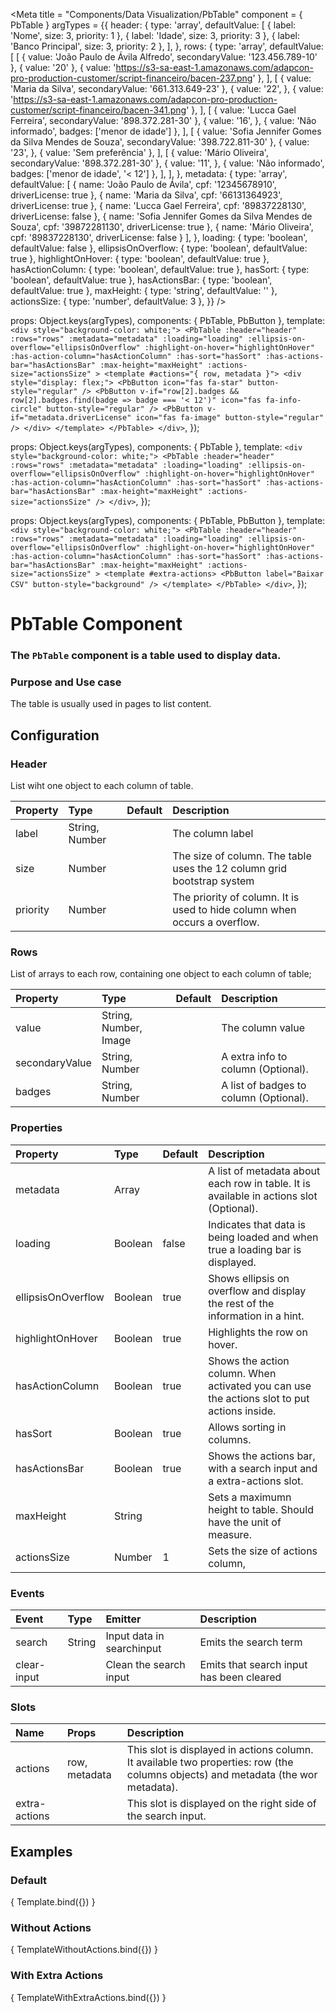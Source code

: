 

<Meta
  title = "Components/Data Visualization/PbTable"
  component = { PbTable }
  argTypes = {{
    header: {
      type: 'array',
      defaultValue: [
        { label: 'Nome', size: 3, priority: 1 },
        { label: 'Idade', size: 3, priority: 3 },
        { label: 'Banco Principal', size: 3, priority: 2 },
      ],
    },
    rows: {
      type: 'array',
      defaultValue: [
        [
          { value: 'João Paulo de Ávila Alfredo', secondaryValue: '123.456.789-10' },
          { value: '20' },
          { value: 'https://s3-sa-east-1.amazonaws.com/adapcon-pro-production-customer/script-financeiro/bacen-237.png' },
        ],
        [
          { value: 'Maria da Silva', secondaryValue: '661.313.649-23' },
          { value: '22', },
          { value: 'https://s3-sa-east-1.amazonaws.com/adapcon-pro-production-customer/script-financeiro/bacen-341.png' },
        ],
        [
          { value: 'Lucca Gael Ferreira', secondaryValue: '898.372.281-30' },
          { value: '16', },
          { value: 'Não informado', badges: ['menor de idade'] },
        ],
        [
          { value: 'Sofia Jennifer Gomes da Silva Mendes de Souza', secondaryValue: '398.722.811-30' },
          { value: '23', },
          { value: 'Sem preferência' },
        ],
        [
          { value: 'Mário Oliveira', secondaryValue: '898.372.281-30' },
          { value: '11', },
          { value: 'Não informado', badges: ['menor de idade', '< 12'] },
        ],
      ],
    },
    metadata: {
      type: 'array',
      defaultValue: [
        { name: 'João Paulo de Ávila', cpf: '12345678910', driverLicense: true },
        { name: 'Maria da Silva', cpf: '66131364923', driverLicense: true },
        { name: 'Lucca Gael Ferreira', cpf: '89837228130', driverLicense: false },
        { name: 'Sofia Jennifer Gomes da Silva Mendes de Souza', cpf: '39872281130', driverLicense: true },
        { name: 'Mário Oliveira', cpf: '89837228130', driverLicense: false }
      ],
    },
    loading: { type: 'boolean', defaultValue: false },
    ellipsisOnOverflow: { type: 'boolean', defaultValue: true },
    highlightOnHover: { type: 'boolean', defaultValue: true },
    hasActionColumn: { type: 'boolean', defaultValue: true },
    hasSort: { type: 'boolean', defaultValue: true },
    hasActionsBar: { type: 'boolean', defaultValue: true },
    maxHeight: { type: 'string', defaultValue: '' },
    actionsSize: { type: 'number', defaultValue: 3 },
  }}
/>

  props: Object.keys(argTypes),
  components: { PbTable, PbButton },
  template: `
    <div style="background-color: white;">
      <PbTable
        :header="header"
        :rows="rows"
        :metadata="metadata"
        :loading="loading"
        :ellipsis-on-overflow="ellipsisOnOverflow"
        :highlight-on-hover="highlightOnHover"
        :has-action-column="hasActionColumn"
        :has-sort="hasSort"
        :has-actions-bar="hasActionsBar"
        :max-height="maxHeight"
        :actions-size="actionsSize"
      >
        <template #actions="{ row, metadata }">
          <div style="display: flex;">
            <PbButton
              icon="fas fa-star"
              button-style="regular"
            />
            <PbButton
              v-if="row[2].badges && row[2].badges.find(badge => badge === '< 12')"
              icon="fas fa-info-circle"
              button-style="regular"
            />
            <PbButton
              v-if="metadata.driverLicense"
              icon="fas fa-image"
              button-style="regular"
            />
          </div>
        </template>
      </PbTable>
    </div>
  `,
});

  props: Object.keys(argTypes),
  components: { PbTable },
  template: `
    <div style="background-color: white;">
      <PbTable
        :header="header"
        :rows="rows"
        :metadata="metadata"
        :loading="loading"
        :ellipsis-on-overflow="ellipsisOnOverflow"
        :highlight-on-hover="highlightOnHover"
        :has-action-column="hasActionColumn"
        :has-sort="hasSort"
        :has-actions-bar="hasActionsBar"
        :max-height="maxHeight"
        :actions-size="actionsSize"
      />
    </div>
  `,
});

  props: Object.keys(argTypes),
  components: { PbTable, PbButton },
  template: `
    <div style="background-color: white;">
      <PbTable
        :header="header"
        :rows="rows"
        :metadata="metadata"
        :loading="loading"
        :ellipsis-on-overflow="ellipsisOnOverflow"
        :highlight-on-hover="highlightOnHover"
        :has-action-column="hasActionColumn"
        :has-sort="hasSort"
        :has-actions-bar="hasActionsBar"
        :max-height="maxHeight"
        :actions-size="actionsSize"
      >
        <template #extra-actions>
          <PbButton
            label="Baixar CSV"
            button-style="background"
          />
        </template>
      </PbTable>
    </div>
  `,
});

# **PbTable Component**
### The `PbTable` component is a table used to display data.

### Purpose and Use case

The table is usually used in pages to list content.

## Configuration

### Header

List wiht one object to each column of table.

| Property                    | Type                   | Default | Description                                                                                   |
|:----------------------------|:-----------------------|:--------|:----------------------------------------------------------------------------------------------|
| label                       | String, Number         |         | The column label                                                                              |
| size                        | Number                 |         | The size of column. The table uses the 12 column grid bootstrap system                        |
| priority                    | Number                 |         | The priority of column. It is used to hide column  when occurs a overflow.                    |

### Rows

List of arrays to each row, containing one object to each column of table;

| Property                    | Type                   | Default | Description                                                                                   |
|:----------------------------|:-----------------------|:--------|:----------------------------------------------------------------------------------------------|
| value                       | String, Number, Image  |         | The column value                                                                              |
| secondaryValue              | String, Number         |         | A extra info to column (Optional).                                                            |
| badges                      | String, Number         |         | A list of badges to column (Optional).                                                        |


### Properties

| Property                    | Type        | Default | Description                                                                                              |
|:----------------------------|:------------|:--------|:---------------------------------------------------------------------------------------------------------|
| metadata                    | Array       |         | A list of metadata about each row in table. It is available in actions slot (Optional).                  |
| loading                     | Boolean     | false   | Indicates that data is being loaded and when true a loading bar is displayed.                            |
| ellipsisOnOverflow          | Boolean     | true    | Shows ellipsis on overflow and display the rest of the information in a hint.                            |
| highlightOnHover            | Boolean     | true    | Highlights the row on hover.                                                                             |
| hasActionColumn             | Boolean     | true    | Shows the action column. When activated you can use the actions slot to put actions inside.              |
| hasSort                     | Boolean     | true    | Allows sorting in columns.                                                                               |
| hasActionsBar               | Boolean     | true    | Shows the actions bar, with a search input and a extra-actions slot.                                     |
| maxHeight                   | String      |         | Sets a maximumn height to table. Should have the unit of measure.                                        |
| actionsSize                 | Number      | 1       | Sets the size of actions column,                                                                         |

### Events

| Event                       | Type        | Emitter                            | Description                                                                   |
|:----------------------------|:------------|:-----------------------------------|:------------------------------------------------------------------------------|
| search                      | String      | Input data in searchinput          | Emits the search term                                                         |
| clear-input                 |             | Clean the search input             | Emits that search input has been cleared                                      |

### Slots

| Name                       | Props           | Description                                                                                                                                |
|:---------------------------|:----------------|:-------------------------------------------------------------------------------------------------------------------------------------------|
| actions                    | row, metadata   | This slot is displayed in actions column. It available two properties: row (the columns objects) and metadata (the wor metadata).          |
| extra-actions              |                 | This slot is displayed on the right side of the search input.                                                                              |


## Examples

### Default

<Canvas>
  <Story name="Default" height="auto">
    { Template.bind({}) }
  </Story>
</Canvas>


### Without Actions

<Canvas>
  <Story name="Without Actions" height="auto" args={{ hasActionColumn: false }}>
    { TemplateWithoutActions.bind({}) }
  </Story>
</Canvas>

### With Extra Actions

<Canvas>
  <Story name="With Extra Actions" height="auto">
    { TemplateWithExtraActions.bind({}) }
  </Story>
</Canvas>

